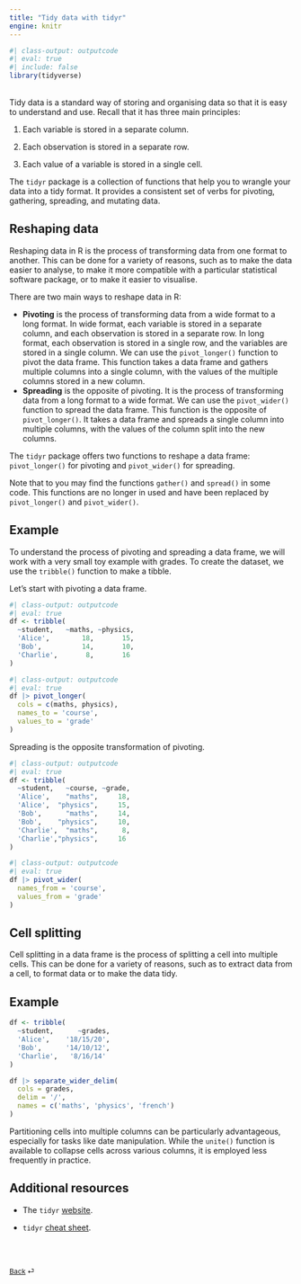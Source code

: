 ```yaml
---
title: "Tidy data with tidyr"
engine: knitr
---
```


```r
#| class-output: outputcode
#| eval: true
#| include: false
library(tidyverse)
```

<br>
Tidy data is a standard way of storing and organising data so that it is easy to understand and use. Recall that it has three main principles:

1. Each variable is stored in a separate column.

2. Each observation is stored in a separate row.

3. Each value of a variable is stored in a single cell.

The `tidyr` package is a collection of functions that help you to wrangle your data into a tidy format. It provides a consistent set of verbs for pivoting, gathering, spreading, and mutating data.

## Reshaping data

Reshaping data in R is the process of transforming data from one format to another. This can be done for a variety of reasons, such as to make the data easier to analyse, to make it more compatible with a particular statistical software package, or to make it easier to visualise.

There are two main ways to reshape data in R:

- **Pivoting** is the process of transforming data from a wide format to a long format. In wide format, each variable is stored in a separate column, and each observation is stored in a separate row. In long format, each observation is stored in a single row, and the variables are stored in a single column. We can use the `pivot_longer()` function to pivot the data frame. This function takes a data frame and gathers multiple columns into a single column, with the values of the multiple columns stored in a new column.
- **Spreading** is the opposite of pivoting. It is the process of transforming data from a long format to a wide format. We can use the `pivot_wider()` function to spread the data frame. This function is the opposite of `pivot_longer()`. It takes a data frame and spreads a single column into multiple columns, with the values of the column split into the new columns.

The `tidyr` package offers two functions to reshape a data frame: `pivot_longer()` for pivoting and `pivot_wider()` for spreading.

::: {.callout-note appearance="simple"}

Note that to you may find the functions `gather()` and `spread()` in some code. This functions are no longer in used and have been replaced by `pivot_longer()` and `pivot_wider()`.

:::

::: {.callout-note appearance="simple"}

## Example 

To understand the process of pivoting and spreading a data frame, we will work with a very small toy example with grades. To create the dataset, we use the `tribble()` function to make a tibble.

Let's start with pivoting a data frame.

```r
#| class-output: outputcode
#| eval: true
df <- tribble(
  ~student,   ~maths, ~physics,
  'Alice',        18,       15,
  'Bob',          14,       10,
  'Charlie',       8,       16
)
```

```r
#| class-output: outputcode
#| eval: true
df |> pivot_longer(
  cols = c(maths, physics),
  names_to = 'course',
  values_to = 'grade'
)
```

Spreading is the opposite transformation of pivoting.

```r
#| class-output: outputcode
#| eval: true
df <- tribble(
  ~student,   ~course, ~grade,
  'Alice',    "maths",     18,
  'Alice',  "physics",     15,
  'Bob',      "maths",     14,
  'Bob',    "physics",     10,
  'Charlie',  "maths",      8,
  'Charlie',"physics",     16
)
```

```r
#| class-output: outputcode
#| eval: true
df |> pivot_wider(
  names_from = 'course',
  values_from = 'grade'
)
```

:::

## Cell splitting

Cell splitting in a data frame is the process of splitting a cell into multiple cells. This can be done for a variety of reasons, such as to extract data from a cell, to format data or to make the data tidy.

::: {.callout-note appearance="simple"}

## Example 

```r
df <- tribble(
  ~student,      ~grades,
  'Alice',    '18/15/20',
  'Bob',      '14/10/12',
  'Charlie',   '8/16/14'
)

df |> separate_wider_delim(
  cols = grades,
  delim = '/',
  names = c('maths', 'physics', 'french')
)
```

:::

Partitioning cells into multiple columns can be particularly advantageous, especially for tasks like date manipulation. While the `unite()` function is available to collapse cells across various columns, it is employed less frequently in practice.


## Additional resources

* The `tidyr` [website](https://tidyr.tidyverse.org).

* `tidyr` [cheat sheet](https://raw.githubusercontent.com/rstudio/cheatsheets/main/tidyr.pdf).


<br><br>

::: {style="font-size: 0.875em;"}
[Back](/weeks/week-2.qmd) ⏎
:::
